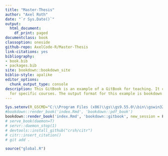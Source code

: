 ```yaml
--- 
title: "Master-Thesis"
author: "Axel Roth"
date: "`r Sys.Date()`"
output:
  html_document:
    df_print: paged
documentclass: book
classoption: oneside
github-repo: AxelCode-R/Master-Thesis
link-citations: yes
bibliography:
- book.bib
- packages.bib
site: bookdown::bookdown_site
biblio-style: apalike
editor_options:
  chunk_output_type: console
description: This GitBook is an example of a GitBook for teaching. It can be adapted
  for specific courses. The output format for this example is bookdown::gitbook.
---
```

```r
Sys.setenv(R_GSCMD="C:\\Program Files (x86)\\gs\\gs9.55.0\\bin\\gswin32.exe")
#bookdown::render_book('index.Rmd', 'bookdown::pdf_book')
bookdown::render_book('index.Rmd', 'bookdown::gitbook', new_session = F)
# serve_book(daemon=T)
# servr::daemon_stop(1)
# devtools::install_github("crsh/citr")
# citr::insert_citation()
# git add .

source("global.R")
```
